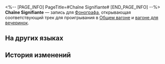 <%-- [PAGE_INFO]
PageTitle=#Chaîne Signifiante#
[END_PAGE_INFO] --%>
{{Предмет Инфобокс
|id          = 210314
|Изображение = Предмет Chaîne Signifiante.png
|Тип         = Запись
|Инвентарь   = Ценные предметы
|Редкость    = 3
|Эффект      = 
|Описание    = Запись, которую можно воспроизвести на фонографе экспресса. Это может быть случайное приобретение или подарок от кого-то другого. Когда играет музыка, всплывают самые разные воспоминания: улыбки, встречи, прикосновения и волнение битвы. Может быть, поэтому, даже несмотря на стремительный прогресс общества, люди всё ещё собирают записи.<br />Текущая запись содержит трек Chaîne Signifiante.
}}
{{Описание|''Соедините осколки существования в единую картину мира.''}}
'''Chaîne Signifiante''' — запись для [[Фонограф]]а, открывающая соответствующий трек для проигрывания в [[Общий вагон|Общем вагоне]] и [[Вагон для вечеринок|вагоне для вечеринок]].

==На других языках==
{{На других языках
|en   = "Chaîne Signifiante"
|zhs  = 《能指链条》
|zht  = 《能指鏈條》
|ja   = 『シニフィアン連鎖』
|ko   = ≪의미화 연쇄≫
|es   = Cadena significante
|fr   = «&nbsp;Chaîne Signifiante&nbsp;»
|ru   = Chaîne Signifiante
|th   = "Chaîne Signifiante"
|vi   = "Sợi Dây Liên Kết"
|de   = „Chaîne Signifiante“
|id   = "Chaîne Signifiante"
|pt   = "Chaîne Signifiante"
}}

==История изменений==
{{История изменений|3.5}}
